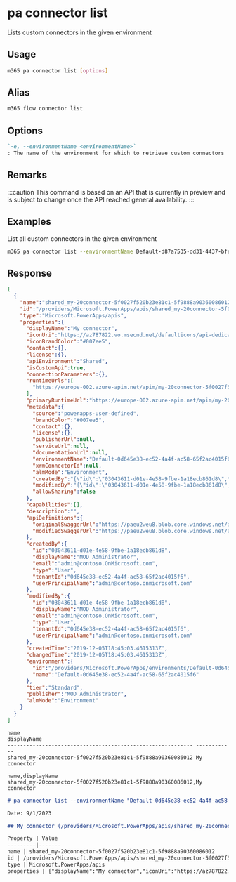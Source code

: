
# pa connector list

Lists custom connectors in the given environment

## Usage

```sh
m365 pa connector list [options]
```

## Alias

```sh
m365 flow connector list
```

## Options

```md defintion-list
`-e, --environmentName <environmentName>`
: The name of the environment for which to retrieve custom connectors
```

<Global />

## Remarks

:::caution
This command is based on an API that is currently in preview and is subject to change once the API reached general availability.
:::

## Examples

List all custom connectors in the given environment

```sh
m365 pa connector list --environmentName Default-d87a7535-dd31-4437-bfe1-95340acd55c5
```

## Response

<Tabs>
  <TabItem value="json" label="JSON">

  ```json
  [
    {
      "name":"shared_my-20connector-5f0027f520b23e81c1-5f9888a90360086012",
      "id":"/providers/Microsoft.PowerApps/apis/shared_my-20connector-5f0027f520b23e81c1-5f9888a90360086012",
      "type":"Microsoft.PowerApps/apis",
      "properties":{
        "displayName":"My connector",
        "iconUri":"https://az787822.vo.msecnd.net/defaulticons/api-dedicated.png",
        "iconBrandColor":"#007ee5",
        "contact":{},
        "license":{},
        "apiEnvironment":"Shared",
        "isCustomApi":true,
        "connectionParameters":{},
        "runtimeUrls":[
          "https://europe-002.azure-apim.net/apim/my-20connector-5f0027f520b23e81c1-5f9888a90360086012"
        ],
        "primaryRuntimeUrl":"https://europe-002.azure-apim.net/apim/my-20connector-5f0027f520b23e81c1-5f9888a90360086012",
        "metadata":{
          "source":"powerapps-user-defined",
          "brandColor":"#007ee5",
          "contact":{},
          "license":{},
          "publisherUrl":null,
          "serviceUrl":null,
          "documentationUrl":null,
          "environmentName":"Default-0d645e38-ec52-4a4f-ac58-65f2ac4015f6",
          "xrmConnectorId":null,
          "almMode":"Environment",
          "createdBy":"{\"id\":\"03043611-d01e-4e58-9fbe-1a18ecb861d8\",\"displayName\":\"MOD Administrator\",\"email\":\"admin@contoso.OnMicrosoft.com\",\"type\":\"User\",\"tenantId\":\"0d645e38-ec52-4a4f-ac58-65f2ac4015f6\",\"userPrincipalName\":\"admin@contoso.onmicrosoft.com\"}",
          "modifiedBy":"{\"id\":\"03043611-d01e-4e58-9fbe-1a18ecb861d8\",\"displayName\":\"MOD Administrator\",\"email\":\"admin@contoso.OnMicrosoft.com\",\"type\":\"User\",\"tenantId\":\"0d645e38-ec52-4a4f-ac58-65f2ac4015f6\",\"userPrincipalName\":\"admin@contoso.onmicrosoft.com\"}",
          "allowSharing":false
        },
        "capabilities":[],
        "description":"",
        "apiDefinitions":{
          "originalSwaggerUrl":"https://paeu2weu8.blob.core.windows.net/api-swagger-files/my-20connector-5f0027f520b23e81c1-5f9888a90360086012.json_original?sv=2018-03-28&sr=b&sig=cOkjAecgpr6sSznMpDqiZitUOpVvVDJRCOZfe3VmReU%3D&se=2019-12-05T19%3A53%3A49Z&sp=r",
          "modifiedSwaggerUrl":"https://paeu2weu8.blob.core.windows.net/api-swagger-files/my-20connector-5f0027f520b23e81c1-5f9888a90360086012.json?sv=2018-03-28&sr=b&sig=rkpKHP8K%2F2yNBIUQcVN%2B0ZPjnP9sECrM%2FfoZMG%2BJZX0%3D&se=2019-12-05T19%3A53%3A49Z&sp=r"
        },
        "createdBy":{
          "id":"03043611-d01e-4e58-9fbe-1a18ecb861d8",
          "displayName":"MOD Administrator",
          "email":"admin@contoso.OnMicrosoft.com",
          "type":"User",
          "tenantId":"0d645e38-ec52-4a4f-ac58-65f2ac4015f6",
          "userPrincipalName":"admin@contoso.onmicrosoft.com"
        },
        "modifiedBy":{
          "id":"03043611-d01e-4e58-9fbe-1a18ecb861d8",
          "displayName":"MOD Administrator",
          "email":"admin@contoso.OnMicrosoft.com",
          "type":"User",
          "tenantId":"0d645e38-ec52-4a4f-ac58-65f2ac4015f6",
          "userPrincipalName":"admin@contoso.onmicrosoft.com"
        },
        "createdTime":"2019-12-05T18:45:03.4615313Z",
        "changedTime":"2019-12-05T18:45:03.4615313Z",
        "environment":{
          "id":"/providers/Microsoft.PowerApps/environments/Default-0d645e38-ec52-4a4f-ac58-65f2ac4015f6",
          "name":"Default-0d645e38-ec52-4a4f-ac58-65f2ac4015f6"
        },
        "tier":"Standard",
        "publisher":"MOD Administrator",
        "almMode":"Environment"
      }
    }
  ]
  ```

  </TabItem>
  <TabItem value="text" label="Text">

  ```text
  name                                                        displayName
  ----------------------------------------------------------- ------------
  shared_my-20connector-5f0027f520b23e81c1-5f9888a90360086012 My connector
  ```

  </TabItem>
  <TabItem value="csv" label="CSV">

  ```csv
  name,displayName
  shared_my-20connector-5f0027f520b23e81c1-5f9888a90360086012,My connector
  ```

  </TabItem>
  <TabItem value="md" label="Markdown">

  ```md
  # pa connector list --environmentName "Default-0d645e38-ec52-4a4f-ac58-65f2ac4015f6"

  Date: 9/1/2023

  ## My connector (/providers/Microsoft.PowerApps/apis/shared_my-20connector-5f0027f520b23e81c1-5f9888a90360086012)

  Property | Value
  ---------|-------
  name | shared_my-20connector-5f0027f520b23e81c1-5f9888a90360086012
  id | /providers/Microsoft.PowerApps/apis/shared_my-20connector-5f0027f520b23e81c1-5f9888a90360086012
  type | Microsoft.PowerApps/apis
  properties | {"displayName":"My connector","iconUri":"https://az787822.vo.msecnd.net/defaulticons/api-dedicated.png","iconBrandColor":"#007ee5","contact":{},"license":{},"apiEnvironment":"Shared","isCustomApi":true,"connectionParameters":{},"runtimeUrls":["https://europe-002.azure-apim.net/apim/my-20connector-5f0027f520b23e81c1-5f9888a90360086012"],"primaryRuntimeUrl":"https://europe-002.azure-apim.net/apim/my-20connector-5f0027f520b23e81c1-5f9888a90360086012","metadata":{"source":"powerapps-user-defined","brandColor":"#007ee5","contact":{},"license":{},"publisherUrl":null,"serviceUrl":null,"documentationUrl":null,"environmentName":"Default-0d645e38-ec52-4a4f-ac58-65f2ac4015f6","xrmConnectorId":null,"almMode":"Environment","createdBy":"{\"id\":\"03043611-d01e-4e58-9fbe-1a18ecb861d8\",\"displayName\":\"MOD Administrator\",\"email\":\"admin@contoso.OnMicrosoft.com\",\"type\":\"User\",\"tenantId\":\"0d645e38-ec52-4a4f-ac58-65f2ac4015f6\",\"userPrincipalName\":\"admin@contoso.onmicrosoft.com\"}","modifiedBy":"{\"id\":\"03043611-d01e-4e58-9fbe-1a18ecb861d8\",\"displayName\":\"MOD Administrator\",\"email\":\"admin@contoso.OnMicrosoft.com\",\"type\":\"User\",\"tenantId\":\"0d645e38-ec52-4a4f-ac58-65f2ac4015f6\",\"userPrincipalName\":\"admin@contoso.onmicrosoft.com\"}","allowSharing":false},"capabilities":[],"description":"","apiDefinitions":{"originalSwaggerUrl":"https://paeu2weu8.blob.core.windows.net/api-swagger-files/my-20connector-5f0027f520b23e81c1-5f9888a90360086012.json_original?sv=2018-03-28&sr=b&sig=cOkjAecgpr6sSznMpDqiZitUOpVvVDJRCOZfe3VmReU%3D&se=2019-12-05T19%3A53%3A49Z&sp=r","modifiedSwaggerUrl":"https://paeu2weu8.blob.core.windows.net/api-swagger-files/my-20connector-5f0027f520b23e81c1-5f9888a90360086012.json?sv=2018-03-28&sr=b&sig=rkpKHP8K%2F2yNBIUQcVN%2B0ZPjnP9sECrM%2FfoZMG%2BJZX0%3D&se=2019-12-05T19%3A53%3A49Z&sp=r"},"createdBy":{"id":"03043611-d01e-4e58-9fbe-1a18ecb861d8","displayName":"MOD Administrator","email":"admin@contoso.OnMicrosoft.com","type":"User","tenantId":"0d645e38-ec52-4a4f-ac58-65f2ac4015f6","userPrincipalName":"admin@contoso.onmicrosoft.com"},"modifiedBy":{"id":"03043611-d01e-4e58-9fbe-1a18ecb861d8","displayName":"MOD Administrator","email":"admin@contoso.OnMicrosoft.com","type":"User","tenantId":"0d645e38-ec52-4a4f-ac58-65f2ac4015f6","userPrincipalName":"admin@contoso.onmicrosoft.com"},"createdTime":"2019-12-05T18:45:03.4615313Z","changedTime":"2019-12-05T18:45:03.4615313Z","environment":{"id":"/providers/Microsoft.PowerApps/environments/Default-0d645e38-ec52-4a4f-ac58-65f2ac4015f6","name":"Default-0d645e38-ec52-4a4f-ac58-65f2ac4015f6"},"tier":"Standard","publisher":"MOD Administrator","almMode":"Environment"}
  ```

  </TabItem>
</Tabs>
